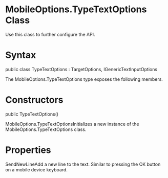 ﻿# MobileOptions.TypeTextOptions Class

Use this class to further configure the  API.

# 



# Syntax

public class TypeTextOptions : TargetOptions, 
	IGenericTextInputOptions

The MobileOptions.TypeTextOptions type exposes the following
                members.

# Constructors

public TypeTextOptions()

MobileOptions.TypeTextOptionsInitializes a new instance of the
                            MobileOptions.TypeTextOptions class.

# Properties

SendNewLineAdd a new line to the text. Similar to pressing the OK button on a
                        mobile device keyboard.
